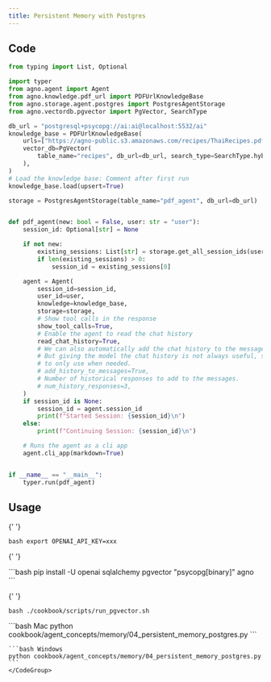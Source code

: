 ```yaml
---
title: Persistent Memory with Postgres
---
```


## Code

```python cookbook/agent_concepts/memory/04_persistent_memory_postgres.py
from typing import List, Optional

import typer
from agno.agent import Agent
from agno.knowledge.pdf_url import PDFUrlKnowledgeBase
from agno.storage.agent.postgres import PostgresAgentStorage
from agno.vectordb.pgvector import PgVector, SearchType

db_url = "postgresql+psycopg://ai:ai@localhost:5532/ai"
knowledge_base = PDFUrlKnowledgeBase(
    urls=["https://agno-public.s3.amazonaws.com/recipes/ThaiRecipes.pdf"],
    vector_db=PgVector(
        table_name="recipes", db_url=db_url, search_type=SearchType.hybrid
    ),
)
# Load the knowledge base: Comment after first run
knowledge_base.load(upsert=True)

storage = PostgresAgentStorage(table_name="pdf_agent", db_url=db_url)


def pdf_agent(new: bool = False, user: str = "user"):
    session_id: Optional[str] = None

    if not new:
        existing_sessions: List[str] = storage.get_all_session_ids(user)
        if len(existing_sessions) > 0:
            session_id = existing_sessions[0]

    agent = Agent(
        session_id=session_id,
        user_id=user,
        knowledge=knowledge_base,
        storage=storage,
        # Show tool calls in the response
        show_tool_calls=True,
        # Enable the agent to read the chat history
        read_chat_history=True,
        # We can also automatically add the chat history to the messages sent to the model
        # But giving the model the chat history is not always useful, so we give it a tool instead
        # to only use when needed.
        # add_history_to_messages=True,
        # Number of historical responses to add to the messages.
        # num_history_responses=3,
    )
    if session_id is None:
        session_id = agent.session_id
        print(f"Started Session: {session_id}\n")
    else:
        print(f"Continuing Session: {session_id}\n")

    # Runs the agent as a cli app
    agent.cli_app(markdown=True)


if __name__ == "__main__":
    typer.run(pdf_agent)
```

## Usage

<Steps>
  <Snippet file="create-venv-step.mdx" />

{' '}

<Step title="Set your API key">```bash export OPENAI_API_KEY=xxx ```</Step>

{' '}

<Step title="Install libraries">
  ```bash pip install -U openai sqlalchemy pgvector "psycopg[binary]" agno ```
</Step>

{' '}

<Step title="Run PgVector">```bash ./cookbook/scripts/run_pgvector.sh ```</Step>

  <Step title="Run Agent">
    <CodeGroup>
    ```bash Mac
    python cookbook/agent_concepts/memory/04_persistent_memory_postgres.py
    ```

    ```bash Windows
    python cookbook/agent_concepts/memory/04_persistent_memory_postgres.py
    ```
    </CodeGroup>

  </Step>
</Steps>
